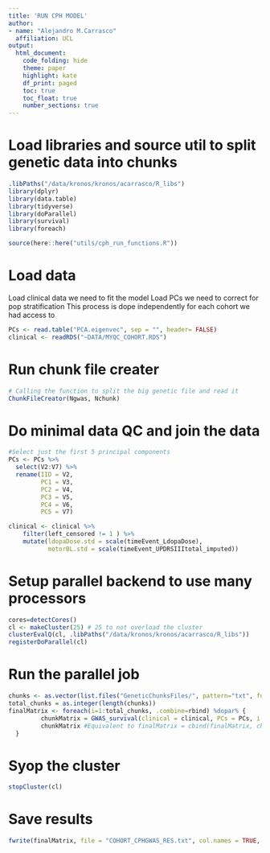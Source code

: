 ```yaml
---
title: 'RUN CPH MODEL'
author: 
- name: "Alejandro M.Carrasco"
  affiliation: UCL
output: 
  html_document:
    code_folding: hide
    theme: paper
    highlight: kate
    df_print: paged
    toc: true
    toc_float: true
    number_sections: true
---
```


# Load libraries and source util to split genetic data into chunks
```r
.libPaths("/data/kronos/kronos/acarrasco/R_libs")
library(dplyr)
library(data.table)
library(tidyverse)
library(doParallel)
library(survival)
library(foreach)

source(here::here("utils/cph_run_functions.R"))
```


# Load data

Load clinical data we need to fit the model
Load PCs we need to correct for pop stratification
This process is dope independently for each cohort we had access to

```r
PCs <- read.table("PCA.eigenvec", sep = "", header= FALSE)
clinical <- readRDS("~DATA/MYQC_COHORT.RDS")
```


# Run chunk file creater

```r
# Calling the function to split the big genetic file and read it
ChunkFileCreator(Ngwas, Nchunk)
```


# Do minimal data QC and join the data

```r
#Select just the first 5 principal components
PCs <- PCs %>%
  select(V2:V7) %>%
  rename(IID = V2,
         PC1 = V3,
         PC2 = V4,
         PC3 = V5,
         PC4 = V6,
         PC5 = V7)

clinical <- clinical %>%
    filter(left_censored != 1 ) %>%
    mutate(ldopaDose.std = scale(timeEvent_LdopaDose),
           motorBL.std = scale(timeEvent_UPDRSIIItotal_imputed))
```


# Setup parallel backend to use many processors

```r
cores=detectCores()
cl <- makeCluster(25) # 25 to not overload the cluster
clusterEvalQ(cl, .libPaths("/data/kronos/kronos/acarrasco/R_libs"))
registerDoParallel(cl)
```


# Run the parallel job
```r
chunks <- as.vector(list.files("GeneticChunksFiles/", pattern="txt", full.names = TRUE, recursive = TRUE))
total_chunks = as.integer(length(chunks))
finalMatrix <- foreach(i=1:total_chunks, .combine=rbind) %dopar% {
         chunkMatrix = GWAS_survival(clinical = clinical, PCs = PCs, i = i) #calling a function
         chunkMatrix #Equivalent to finalMatrix = cbind(finalMatrix, chunkMatrix)
  }
```


# Syop the cluster
```r
stopCluster(cl)
```


# Save results

```r
fwrite(finalMatrix, file = "COHORT_CPHGWAS_RES.txt", col.names = TRUE, sep = "\t", quote = F)
```

